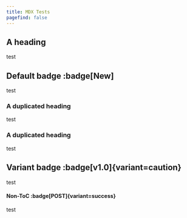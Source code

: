 ```yaml
---
title: MDX Tests
pagefind: false
---
```


## A heading

test

## Default badge :badge[New]

test

### A duplicated heading

test

### A duplicated heading

test

## Variant badge :badge[v1.0]{variant=caution}

test

#### Non-ToC :badge[POST]{variant=success}

test
